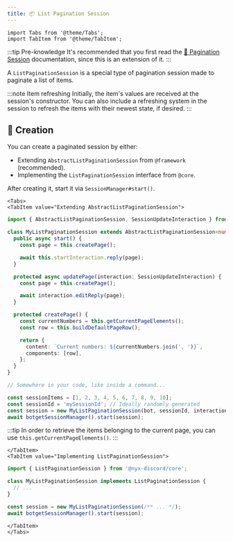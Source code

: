 ```yaml
---
title: 📦 List Pagination Session
---
```


```mdx-code-block
import Tabs from '@theme/Tabs';
import TabItem from '@theme/TabItem';
```

:::tip Pre-knowledge
It's recommended that you first read the [️🔢 Pagination Session](./pagination-session) documentation, since this is an extension of it.
:::

A `ListPaginationSession` is a special type of pagination session made to paginate a list of items.

:::note Item refreshing
Initially, the item's values are received at the session's constructor. You can also include a refreshing system in
the session to refresh the items with their newest state, if desired.
:::

## 👷 Creation

You can create a paginated session by either:

* Extending `AbstractListPaginationSession` from `@framework` (recommended).
* Implementing the `ListPaginationSession` interface from `@core`.

After creating it, start it via `SessionManager#start()`.

```mdx-code-block
<Tabs>
<TabItem value="Extending AbstractListPaginationSession">
```

```ts
import { AbstractListPaginationSession, SessionUpdateInteraction } from '@nyx-discord/framework';

class MyListPaginationSession extends AbstractListPaginationSession<number> {
  public async start() {
    const page = this.createPage();

    await this.startInteraction.reply(page);
  }

  protected async updatePage(interaction: SessionUpdateInteraction) {
    const page = this.createPage();

    await interaction.editReply(page);
  }

  protected createPage() {
    const currentNumbers = this.getCurrentPageElements();
    const row = this.buildDefaultPageRow();

    return {
      content: `Current numbers: ${currentNumbers.join(', ')}`,
      components: [row],
    };
  }
}

// Somewhere in your code, like inside a command...

const sessionItems = [1, 2, 3, 4, 5, 6, 7, 8, 9, 10];
const sessionId = 'mySessionId'; // Ideally randomly generated
const session = new MyListPaginationSession(bot, sessionId, interaction, sessionItems);
await botgetSessionManager().start(session);
```

:::tip
In order to retrieve the items belonging to the current page, you can use `this.getCurrentPageElements()`.
:::

```mdx-code-block
</TabItem>
<TabItem value="Implementing ListPaginationSession">
```

```ts
import { ListPaginationSession } from '@nyx-discord/core';

class MyListPaginationSession implements ListPaginationSession {
  // ...
}

const session = new MyListPaginationSession(/** ... */);
await botgetSessionManager().start(session);
```

```mdx-code-block
</TabItem>
</Tabs>
```
